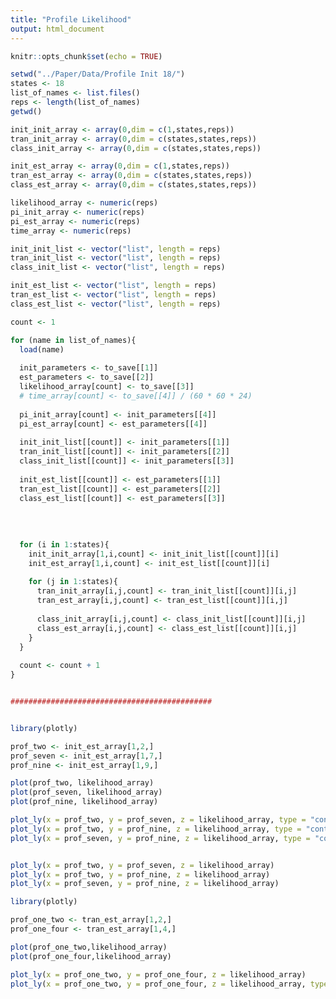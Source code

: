 ```yaml
---
title: "Profile Likelihood"
output: html_document
---
```


```r
knitr::opts_chunk$set(echo = TRUE)
```

```r
setwd("../Paper/Data/Profile Init 18/")
states <- 18
list_of_names <- list.files()
reps <- length(list_of_names)
getwd()

init_init_array <- array(0,dim = c(1,states,reps))
tran_init_array <- array(0,dim = c(states,states,reps))
class_init_array <- array(0,dim = c(states,states,reps))

init_est_array <- array(0,dim = c(1,states,reps))
tran_est_array <- array(0,dim = c(states,states,reps))
class_est_array <- array(0,dim = c(states,states,reps))

likelihood_array <- numeric(reps)
pi_init_array <- numeric(reps)
pi_est_array <- numeric(reps)
time_array <- numeric(reps)

init_init_list <- vector("list", length = reps)
tran_init_list <- vector("list", length = reps)
class_init_list <- vector("list", length = reps)

init_est_list <- vector("list", length = reps)
tran_est_list <- vector("list", length = reps)
class_est_list <- vector("list", length = reps)

count <- 1

for (name in list_of_names){
  load(name)
  
  init_parameters <- to_save[[1]]
  est_parameters <- to_save[[2]]
  likelihood_array[count] <- to_save[[3]]
  # time_array[count] <- to_save[[4]] / (60 * 60 * 24)
  
  pi_init_array[count] <- init_parameters[[4]]
  pi_est_array[count] <- est_parameters[[4]]
  
  init_init_list[[count]] <- init_parameters[[1]]
  tran_init_list[[count]] <- init_parameters[[2]]
  class_init_list[[count]] <- init_parameters[[3]]
  
  init_est_list[[count]] <- est_parameters[[1]]
  tran_est_list[[count]] <- est_parameters[[2]]
  class_est_list[[count]] <- est_parameters[[3]]
  
  
  
  
  for (i in 1:states){
    init_init_array[1,i,count] <- init_init_list[[count]][i]
    init_est_array[1,i,count] <- init_est_list[[count]][i]
    
    for (j in 1:states){
      tran_init_array[i,j,count] <- tran_init_list[[count]][i,j]
      tran_est_array[i,j,count] <- tran_est_list[[count]][i,j]
      
      class_init_array[i,j,count] <- class_init_list[[count]][i,j]
      class_est_array[i,j,count] <- class_est_list[[count]][i,j]
    }
  }
  
  count <- count + 1
}


#############################################



```

```r
library(plotly)

prof_two <- init_est_array[1,2,]
prof_seven <- init_est_array[1,7,]
prof_nine <- init_est_array[1,9,]

plot(prof_two, likelihood_array)
plot(prof_seven, likelihood_array)
plot(prof_nine, likelihood_array)

plot_ly(x = prof_two, y = prof_seven, z = likelihood_array, type = "contour")
plot_ly(x = prof_two, y = prof_nine, z = likelihood_array, type = "contour")
plot_ly(x = prof_seven, y = prof_nine, z = likelihood_array, type = "contour")


plot_ly(x = prof_two, y = prof_seven, z = likelihood_array)
plot_ly(x = prof_two, y = prof_nine, z = likelihood_array)
plot_ly(x = prof_seven, y = prof_nine, z = likelihood_array)
```

```r
library(plotly)

prof_one_two <- tran_est_array[1,2,]
prof_one_four <- tran_est_array[1,4,]

plot(prof_one_two,likelihood_array)
plot(prof_one_four,likelihood_array)

plot_ly(x = prof_one_two, y = prof_one_four, z = likelihood_array)
plot_ly(x = prof_one_two, y = prof_one_four, z = likelihood_array, type = "contour")
```